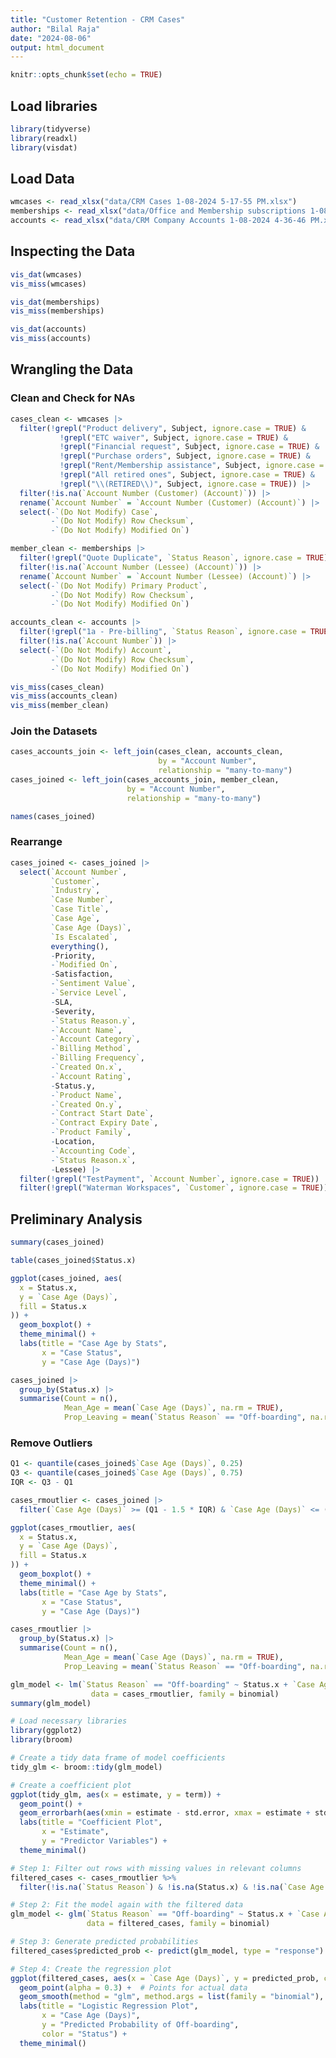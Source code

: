 ```yaml
---
title: "Customer Retention - CRM Cases"
author: "Bilal Raja"
date: "2024-08-06"
output: html_document
---
```


```r
knitr::opts_chunk$set(echo = TRUE)
```

## Load libraries

```r
library(tidyverse)
library(readxl)
library(visdat)
```

## Load Data

```r
wmcases <- read_xlsx("data/CRM Cases 1-08-2024 5-17-55 PM.xlsx")
memberships <- read_xlsx("data/Office and Membership subscriptions 1-08-2024 4-52-20 PM.xlsx")
accounts <- read_xlsx("data/CRM Company Accounts 1-08-2024 4-36-46 PM.xlsx")
```

## Inspecting the Data

```r
vis_dat(wmcases)
vis_miss(wmcases)
```

```r
vis_dat(memberships)
vis_miss(memberships)
```

```r
vis_dat(accounts)
vis_miss(accounts)
```

## Wrangling the Data

### Clean and Check for NAs

```r
cases_clean <- wmcases |>
  filter(!grepl("Product delivery", Subject, ignore.case = TRUE) &
           !grepl("ETC waiver", Subject, ignore.case = TRUE) &
           !grepl("Financial request", Subject, ignore.case = TRUE) &
           !grepl("Purchase orders", Subject, ignore.case = TRUE) &
           !grepl("Rent/Membership assistance", Subject, ignore.case = TRUE) &
           !grepl("All retired ones", Subject, ignore.case = TRUE) &
           !grepl("\\(RETIRED\\)", Subject, ignore.case = TRUE)) |>    #Based on supervisor's requirement
  filter(!is.na(`Account Number (Customer) (Account)`)) |>
  rename(`Account Number` = `Account Number (Customer) (Account)`) |>  #Rename the column
  select(-`(Do Not Modify) Case`,
         -`(Do Not Modify) Row Checksum`,
         -`(Do Not Modify) Modified On`)
```

```r
member_clean <- memberships |>
  filter(!grepl("Quote Duplicate", `Status Reason`, ignore.case = TRUE)) |>
  filter(!is.na(`Account Number (Lessee) (Account)`)) |>
  rename(`Account Number` = `Account Number (Lessee) (Account)`) |>
  select(-`(Do Not Modify) Primary Product`,
         -`(Do Not Modify) Row Checksum`,
         -`(Do Not Modify) Modified On`)
```

```r
accounts_clean <- accounts |>
  filter(!grepl("1a - Pre-billing", `Status Reason`, ignore.case = TRUE))|>
  filter(!is.na(`Account Number`)) |>
  select(-`(Do Not Modify) Account`, 
         -`(Do Not Modify) Row Checksum`, 
         -`(Do Not Modify) Modified On`)
```

```r
vis_miss(cases_clean)
vis_miss(accounts_clean)
vis_miss(member_clean)
```

### Join the Datasets

```r
cases_accounts_join <- left_join(cases_clean, accounts_clean, 
                                 by = "Account Number",
                                 relationship = "many-to-many")
cases_joined <- left_join(cases_accounts_join, member_clean,
                          by = "Account Number",
                          relationship = "many-to-many")
```

```r
names(cases_joined)
```
### Rearrange

```r
cases_joined <- cases_joined |>
  select(`Account Number`, 
         `Customer`,
         `Industry`,
         `Case Number`, 
         `Case Title`, 
         `Case Age`, 
         `Case Age (Days)`, 
         `Is Escalated`, 
         everything(),
         -Priority,
         -`Modified On`,
         -Satisfaction,
         -`Sentiment Value`,
         -`Service Level`,
         -SLA,
         -Severity,
         -`Status Reason.y`,
         -`Account Name`,
         -`Account Category`,
         -`Billing Method`,
         -`Billing Frequency`,
         -`Created On.x`,
         -`Account Rating`,
         -Status.y,
         -`Product Name`,
         -`Created On.y`,
         -`Contract Start Date`,
         -`Contract Expiry Date`,
         -`Product Family`,
         -Location,
         -`Accounting Code`,
         -`Status Reason.x`,
         -Lessee) |>
  filter(!grepl("TestPayment", `Account Number`, ignore.case = TRUE)) |>
  filter(!grepl("Waterman Workspaces", `Customer`, ignore.case = TRUE))
```

## Preliminary Analysis

```r
summary(cases_joined)
```

```r
table(cases_joined$Status.x)
```

```r
ggplot(cases_joined, aes(
  x = Status.x, 
  y = `Case Age (Days)`,
  fill = Status.x
)) +
  geom_boxplot() +
  theme_minimal() +
  labs(title = "Case Age by Stats",
       x = "Case Status",
       y = "Case Age (Days)")
```

```r
cases_joined |>
  group_by(Status.x) |>
  summarise(Count = n(),
            Mean_Age = mean(`Case Age (Days)`, na.rm = TRUE),
            Prop_Leaving = mean(`Status Reason` == "Off-boarding", na.rm = TRUE))
```

### Remove Outliers

```r

Q1 <- quantile(cases_joined$`Case Age (Days)`, 0.25)
Q3 <- quantile(cases_joined$`Case Age (Days)`, 0.75)
IQR <- Q3 - Q1

cases_rmoutlier <- cases_joined |>
  filter(`Case Age (Days)` >= (Q1 - 1.5 * IQR) & `Case Age (Days)` <= (Q3 + 1.5 * IQR))
```


```r
ggplot(cases_rmoutlier, aes(
  x = Status.x, 
  y = `Case Age (Days)`,
  fill = Status.x
)) +
  geom_boxplot() +
  theme_minimal() +
  labs(title = "Case Age by Stats",
       x = "Case Status",
       y = "Case Age (Days)")
```

```r
cases_rmoutlier |>
  group_by(Status.x) |>
  summarise(Count = n(),
            Mean_Age = mean(`Case Age (Days)`, na.rm = TRUE),
            Prop_Leaving = mean(`Status Reason` == "Off-boarding", na.rm = TRUE))
```

```r
glm_model <- lm(`Status Reason` == "Off-boarding" ~ Status.x + `Case Age (Days)` + `Is Escalated`, 
                  data = cases_rmoutlier, family = binomial)
summary(glm_model)

```

```r
# Load necessary libraries
library(ggplot2)
library(broom)

# Create a tidy data frame of model coefficients
tidy_glm <- broom::tidy(glm_model)

# Create a coefficient plot
ggplot(tidy_glm, aes(x = estimate, y = term)) +
  geom_point() +
  geom_errorbarh(aes(xmin = estimate - std.error, xmax = estimate + std.error), height = 0.2) +
  labs(title = "Coefficient Plot",
       x = "Estimate",
       y = "Predictor Variables") +
  theme_minimal()

```

```r
# Step 1: Filter out rows with missing values in relevant columns
filtered_cases <- cases_rmoutlier %>%
  filter(!is.na(`Status Reason`) & !is.na(Status.x) & !is.na(`Case Age (Days)`) & !is.na(`Is Escalated`))

# Step 2: Fit the model again with the filtered data
glm_model <- glm(`Status Reason` == "Off-boarding" ~ Status.x + `Case Age (Days)` + `Is Escalated`, 
                 data = filtered_cases, family = binomial)

# Step 3: Generate predicted probabilities
filtered_cases$predicted_prob <- predict(glm_model, type = "response")

# Step 4: Create the regression plot
ggplot(filtered_cases, aes(x = `Case Age (Days)`, y = predicted_prob, color = Status.x)) +
  geom_point(alpha = 0.3) +  # Points for actual data
  geom_smooth(method = "glm", method.args = list(family = "binomial"), se = TRUE) +  # Logistic regression line
  labs(title = "Logistic Regression Plot",
       x = "Case Age (Days)",
       y = "Predicted Probability of Off-boarding",
       color = "Status") +
  theme_minimal()



```

